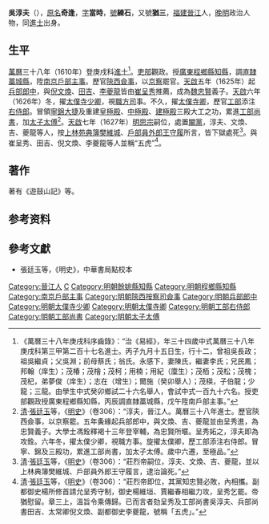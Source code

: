 {{明清人物信息框
| 姓名 = 吳淳夫
| 原名 = 吳奇逢
| 圖片名稱 = 
| 圖片大小 = 
| 圖片說明 = 
| 最高職務 = 工部尚書太子太傅
| 國家 = 大明 
| 爵位 = 
| 籍貫 = [[福建|福建]][[晉江縣|晉江縣]]
| 族裔 = 漢族
| 旗籍 = 
| 字號 = 字當時，號練石，又號猶三
| 諡號 = 
| 出生日期 = [[萬曆|萬曆]]五年（1577年）
| 出生地點 = [[福建|福建]][[晉江縣|晉江縣]]
| 逝世日期 = [[崇禎|崇禎]]二年（1629年）
| 逝世地點 = [[北京城|京師]]
| 墓葬 = 
| 配偶 = 陳氏、李氏
| 親屬 = 曾祖吳長政、祖吳繼貞<br>父吳淵。前母蔡氏、翁氏
| 出身 = 
* 萬曆三十八年庚戌科同進士出身
| 經歷 = 
| 著作 = *《遊鼓山記》
}}

'''吳淳夫'''（{{bd|1577年||1629年|catIdx=W吳}}），[[原名|原名]]'''奇逢'''，[[表字|字]]'''當時'''，[[號|號]]'''練石'''，又號'''猶三'''，[[福建|福建]][[晉江|晉江]]人，[[晚明|晚明]]政治人物，同[[進士|進士]]出身。

==生平==
[[萬曆|萬曆]]三十八年（1610年）登庚戌科[[進士|進士]]<ref>《萬曆三十八年庚戌科序齒錄》：“治《易經》，年三十四歲中式萬曆三十八年庚戌科第三甲第二百十七名進士。丙子九月十五日生，行十二，曾祖吳長政；祖吳繼貞；父吳淵；前母蔡氏；翁氏。永感下，妻陳氏，繼妻李氏；兄民鳳；邦翰（庠生）；茂椿；茂檜；茂柯；用楠；用紀（廩生）；茂栢；茂松；茂槐；茂杞，弟夢俊（庠生）；志在（增生）；爾施（癸卯舉人）；茂楧，子伯龍；少龍；三龍。由學生中式癸卯鄉試二十六名舉人，會試中式一百九十六名。授吏部觀政授廣東程鄉縣知縣，丙辰調直隸藁城縣，戊午陞南戶部主事。”</ref>。[[吏部|吏部]]觀政。授[[廣東|廣東]][[程鄉縣|程鄉縣]][[知縣|知縣]]，調[[北直隸|直隸]][[藁城縣|藁城縣]]，陞[[南京|南京]][[户部_(官署)|戶部]][[主事|主事]]。歷官[[陝西|陝西]][[僉事|僉事]]，以[[京察|京察]]罷官。[[天啟_(明朝)|天啟]]五年（1625年）起[[兵部|兵部]][[郎中_(官職)|郎中]]，與[[倪文煥|倪文煥]]、[[田吉|田吉]]、[[李夔龍|李夔龍]]皆由[[崔呈秀|崔呈秀]]推薦，成為[[魏忠賢|魏忠賢]]義子。[[天啟_(明朝)|天啟]]六年（1626年）冬，擢[[太僕寺|太僕寺]][[少卿|少卿]]，視[[職方司|職方司]]事。不久，擢[[太僕寺卿|太僕寺卿]]，歷官[[工部|工部]]添注[[右侍郎|右侍郎]]。冒領[[寧錦大捷|寧錦大捷]]及重建[[皇極殿|皇極殿]]、[[中和殿|中極殿]]、[[保和殿|建極殿]]三殿大工之功，累進[[工部尚書|工部尚書]]，加[[太子太傅|太子太傅]]<ref>[[清|清]]·[[張廷玉|張廷玉]]等，《[[明史|明史]]》（卷306）：“淳夫，晉江人。萬曆三十八年進士。歷官陝西僉事，以京察罷。五年夤緣起兵部郎中，與文煥、吉、夔龍並由呈秀進，為忠賢義子。大學士馮銓釋褐十三年登宰輔，為忠賢所暱。呈秀妬之，淳夫即為攻銓。六年冬，擢太僕少卿，視職方事。旋擢太僕卿，歷工部添注右侍郎。冒寧、錦及三殿功，累進工部尚書，加太子太傅。歲中六遷，至極品。”</ref>。[[天啟_(明朝)|天啟]]七年（1627年）[[明思宗|明思宗]]嗣位，處置[[閹黨|閹黨]]，淳夫、文煥、吉、夔龍等人，按[[上林苑|上林苑]][[典簿|典簿]][[樊維城|樊維城]]、[[户部_(官署)|戶部]][[員外郎|員外郎]][[王守履|王守履]]所言，皆下獄處死<ref>[[清|清]]·[[張廷玉|張廷玉]]等，《[[明史|明史]]》（卷306）：“莊烈帝嗣位，淳夫、文煥、吉、夔龍，並以上林典簿樊維城、戶部員外郎王守履言，逮治論死。”</ref>。與崔呈秀、田吉、倪文煥、李夔龍等人並稱“五虎”<ref>[[清|清]]·[[張廷玉|張廷玉]]等，《[[明史|明史]]》（卷306）：“莊烈帝即位，其黨知忠賢必敗，內相攜。副都御史楊所修首請允呈秀守制，御史楊維垣、賈繼春相繼力攻，呈秀乞罷。帝猶慰留。章三上，溫旨令乘傳歸。已而言者劾呈秀及工部尚書吳淳夫、兵部尚書田吉、太常卿倪文煥、副都御史李夔龍，號稱「五虎」。”</ref>。

==著作==
著有《遊鼓山記》等。

== 参考资料 ==
{{reflist}}

==參考文獻==
*張廷玉等，《明史》，中華書局點校本

{{start box}}
{{s-off}}
{{s-before|[[楊萬里_(萬曆進士)|楊萬里]]}}
{{s-title|明朝餘姚縣知縣|1610年－1613年}}
{{s-after|[[董羽宸|董羽宸]]}}
{{end box}}

{{並稱|[[魏忠賢|魏忠賢]]黨“五虎”|[[崔呈秀|崔呈秀]] - 吳淳夫 - [[田吉|田吉]] - [[倪文煥|倪文煥]] - [[李夔龍|李夔龍]]}}
{{萬曆三十八年庚戌科殿试金榜}}

{{規範控制}}

{{DEFAULTSORT:Wu吳}}
[[Category:晉江人|Category:晉江人]]
[[Category:吳姓|C]]
[[Category:明朝餘姚縣知縣|Category:明朝餘姚縣知縣]]
[[Category:明朝程鄉縣知縣|Category:明朝程鄉縣知縣]]
[[Category:南京戶部主事|Category:南京戶部主事]]
[[Category:明朝陝西按察司僉事|Category:明朝陝西按察司僉事]]
[[Category:明朝兵部郎中|Category:明朝兵部郎中]]
[[Category:明朝太僕寺少卿|Category:明朝太僕寺少卿]]
[[Category:明朝太僕寺卿|Category:明朝太僕寺卿]]
[[Category:明朝工部右侍郎|Category:明朝工部右侍郎]]
[[Category:明朝工部尚書|Category:明朝工部尚書]]
[[Category:明朝太子太傅|Category:明朝太子太傅]]